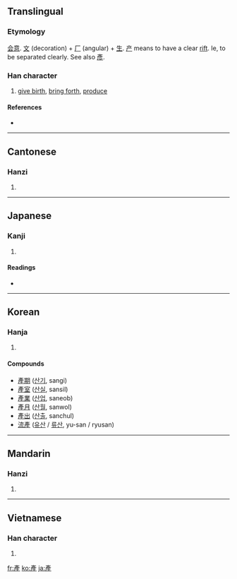 {{also|産|产}}
==Translingual==

===Etymology===
[[会意]]. [[文]] (decoration) + [[厂]] (angular) + [[生]]. [[产]] means to have a clear [[rift]]. Ie, to be separated clearly. See also [[彥]].

===Han character===
{{Han char|rn=100|rad=生|as=06|sn=11|four=0021<sub>4</sub>|canj=卜竹竹手一 (YHHQM)}}

# [[give birth]], [[bring forth]], [[produce]]

====References====
* {{Han ref|kx=0755.090|dkj=21684|dj=1165.080|hdz=42577.151|uh=7522|ud=29986|bh=B2A3|bd=45731}}

----

==Cantonese==

===Hanzi===
{{yue-hanzi|jyut=|y=chaan2|sim=产}}

# {{defn|Cantonese|sort=生06}}

----

==Japanese==

===Kanji===
{{ja-kanji|grade=|rs=生06}}

# {{defn|Japanese}}

====Readings====
* {{ja-readings|on=[[さん]] (san)|kun=[[うまれる]] (umareru), [[うぶ]] (ubu), [[うむ]] (umu)}}

----

==Korean==

===Hanja===
{{ko-hanja|hangeul=[[산]]|eumhun=|rv=san|mr=san|y=san}}

# {{defn|Korean|sort=生06}}

====Compounds====
* [[產期]] ([[산기]], sangi)
* [[產室]] ([[산실]], sansil)
* [[產業]] ([[산업]], saneob)
* [[產月]] ([[산월]], sanwol)
* [[產出]] ([[산출]], sanchul)
* [[流產]] ([[유산]] / [[류산]], yu-san / ryusan)<!-- my en-ko dictionary uses the 產 variant -->

----

==Mandarin==

===Hanzi===
{{cmn-hanzi|sim=产|pin=[[chǎn]] ([[chan3]]), [[pǔ]] ([[pu3]]), [[pù]] ([[pu4]])|wg=ch'an<sup>3</sup>, p'u<sup>3</sup>, p'u<sup>4</sup>}}

# {{defn|Mandarin|sort=生06}}

----

==Vietnamese==

===Han character===
{{vi-hantu|[[sản]]|rs=生06}}

# {{defn|Vietnamese|sort=生06}}

[[fr:產]]
[[ko:產]]
[[ja:產]]